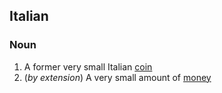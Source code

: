==Italian==

===Noun===
{{it-noun|quattrin|m|o|i}}

# A former very small Italian [[coin]]
#(''by extension'') A very small amount of [[money]]